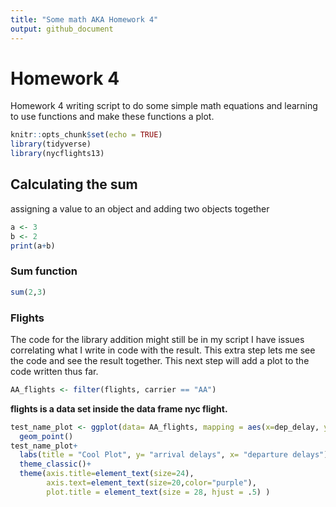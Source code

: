 ```yaml
---
title: "Some math AKA Homework 4"
output: github_document
---
```

# Homework 4
Homework 4 writing script to do some simple math equations and learning to use functions and make these functions a plot.

```r
knitr::opts_chunk$set(echo = TRUE)
library(tidyverse)
library(nycflights13)
```

## Calculating the sum
assigning a value to an object and adding two objects together


```r
a <- 3
b <- 2
print(a+b)
```

### Sum function


```r
sum(2,3)
```


### **Flights**
The code for the library addition might still be in my script I have issues correlating what I write in code with the result. This extra step lets me see the code and see the result together. This next step will add a plot to the code written thus far.

```r
AA_flights <- filter(flights, carrier == "AA")
```

**flights is a data set inside the data frame nyc flight.**

```r
test_name_plot <- ggplot(data= AA_flights, mapping = aes(x=dep_delay, y=arr_delay))+
  geom_point()
test_name_plot+
  labs(title = "Cool Plot", y= "arrival delays", x= "departure delays")+
  theme_classic()+
  theme(axis.title=element_text(size=24),
        axis.text=element_text(size=20,color="purple"), 
        plot.title = element_text(size = 28, hjust = .5) )


```




